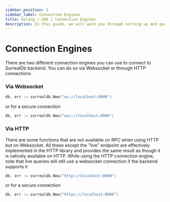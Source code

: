 ```yaml
---
sidebar_position: 5
sidebar_label: Connection Engines
title: Golang | SDK | Connection Engines
description: In this guide, we will walk you through setting up and querying your first project with the Golang SDK for SurrealDB.
---
```


# Connection Engines

There are two different connection engines you can use to connect to SurrealDb backend. You can do so via Websocket or through HTTP
connections

### Via Websocket
```go
db, err := surrealdb.New("ws://localhost:8000")
```
or for a secure connection
```go
db, err := surrealdb.New("wss://localhost:8000")
```

### Via HTTP
There are some functions that are not available on RPC when using HTTP but on Websocket. All these except
the "live" endpoint are effectively implemented in the HTTP library and provides the same result as though
it is natively available on HTTP. While using the HTTP connection engine, note that live queries will still
use a websocket connection if the backend supports it
```go
db, err := surrealdb.New("http://localhost:8000")
```
or for a secure connection
```go
db, err := surrealdb.New("https://localhost:8000")
```
